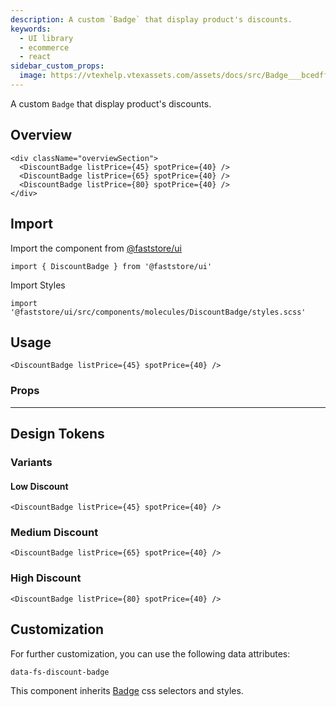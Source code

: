 ```yaml
---
description: A custom `Badge` that display product's discounts.
keywords:
  - UI library
  - ecommerce
  - react
sidebar_custom_props:
  image: https://vtexhelp.vtexassets.com/assets/docs/src/Badge___bcedffeb307527c1606be224a7fb5ac1.png
---
```



A custom `Badge` that display product's discounts.

## Overview

```tsx live
<div className="overviewSection">
  <DiscountBadge listPrice={45} spotPrice={40} />
  <DiscountBadge listPrice={65} spotPrice={40} />
  <DiscountBadge listPrice={80} spotPrice={40} />
</div>
```

## Import

Import the component from <a href="https://www.faststore.dev/reference/ui/get-started-faststore-ui">@faststore/ui</a>

```tsx
import { DiscountBadge } from '@faststore/ui'
```

Import Styles

```tsx
import '@faststore/ui/src/components/molecules/DiscountBadge/styles.scss'
```

## Usage

```tsx live
<DiscountBadge listPrice={45} spotPrice={40} />
```

### Props

<PropsSection name="DiscountBadge" />


---

## Design Tokens

### Variants

#### Low Discount

```tsx live
<DiscountBadge listPrice={45} spotPrice={40} />
```

<TokenTable>
  <TokenRow
    token="--fs-discount-badge-low-bkg-color"
    value="var(--fs-badge-success-bkg-color)"
    globalValue="var(--fs-color-success-bkg)"
    isColor
  />
  <TokenRow
    token="--fs-discount-badge-low-text-color"
    value="var(--fs-badge-success-text-color)"
    globalValue="var(--fs-color-text)"
    isColor
  />
  <TokenRow
    token="--fs-discount-badge-low-border-color"
    value="var(--fs-badge-success-border-color)"
    globalValue="var(--fs-color-success-bkg)"
    isColor
  />
</TokenTable>

### Medium Discount

```tsx live
<DiscountBadge listPrice={65} spotPrice={40} />
```

<TokenTable>
  <TokenRow
    token="--fs-discount-badge-medium-bkg-color"
    value="var(--fs-badge-warning-bkg-color)"
    globalValue="var(--fs-color-warning-bkg)"
    isColor
  />
  <TokenRow
    token="--fs-discount-badge-medium-text-color"
    value="var(--fs-badge-warning-text-color)"
    globalValue="var(--fs-color-warning-text)"
    isColor
  />
  <TokenRow
    token="--fs-discount-badge-medium-border-color"
    value="var(--fs-badge-warning-border-color)"
    globalValue="var(--fs-color-warning-bkg)"
    isColor
  />
</TokenTable>

### High Discount

```tsx live
<DiscountBadge listPrice={80} spotPrice={40} />
```

<TokenTable>
  <TokenRow
    token="--fs-discount-badge-high-bkg-color"
    value="var(--fs-badge-danger-bkg-color)"
    globalValue="var(--fs-color-danger-bkg)"
    isColor
  />
  <TokenRow
    token="--fs-discount-badge-high-text-color"
    value="var(--fs-badge-danger-text-color)"
    globalValue="var(--fs-color-text)"
    isColor
  />
  <TokenRow
    token="--fs-discount-badge-high-border-color"
    value="var(--fs-badge-danger-border-color)"
    globalValue="var(--fs-color-danger-bkg)"
    isColor
  />
</TokenTable>

## Customization

For further customization, you can use the following data attributes:

`data-fs-discount-badge`

This component inherits [Badge](/reference/ui/atoms/Badge) css selectors and styles.
